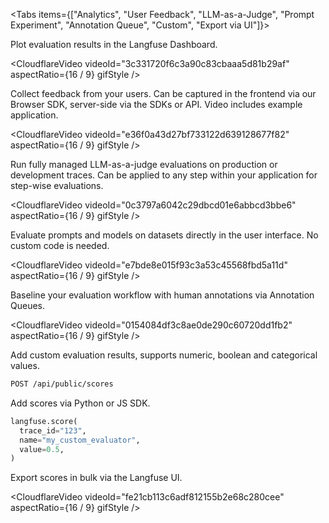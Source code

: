 
<Tabs items={["Analytics", "User Feedback", "LLM-as-a-Judge", "Prompt Experiment", "Annotation Queue", "Custom", "Export via UI"]}>
<Tab>

Plot evaluation results in the Langfuse Dashboard.

<CloudflareVideo
  videoId="3c331720f6c3a90c83cbaaa5d81b29af"
  aspectRatio={16 / 9}
  gifStyle
/>

</Tab>
<Tab>

Collect feedback from your users. Can be captured in the frontend via our Browser SDK, server-side via the SDKs or API. Video includes example application.

<CloudflareVideo
  videoId="e36f0a43d27bf733122d639128677f82"
  aspectRatio={16 / 9}
  gifStyle
/>

</Tab>
<Tab>

Run fully managed LLM-as-a-judge evaluations on production or development traces. Can be applied to any step within your application for step-wise evaluations.

<CloudflareVideo
  videoId="0c3797a6042c29dbcd01e6abbcd3bbe6"
  aspectRatio={16 / 9}
  gifStyle
/>

</Tab>
<Tab>

Evaluate prompts and models on datasets directly in the user interface. No custom code is needed.

<CloudflareVideo
  videoId="e7bde8e015f93c3a53c45568fbd5a11d"
  aspectRatio={16 / 9}
  gifStyle
/>

</Tab>

<Tab>

Baseline your evaluation workflow with human annotations via Annotation Queues.

<CloudflareVideo
  videoId="0154084df3c8ae0de290c60720dd1fb2"
  aspectRatio={16 / 9}
  gifStyle
/>

</Tab>
<Tab>

Add custom evaluation results, supports numeric, boolean and categorical values.

```bash
POST /api/public/scores
```

Add scores via Python or JS SDK.

```python filename="Example (Python)"
langfuse.score(
  trace_id="123",
  name="my_custom_evaluator",
  value=0.5,
)
```

</Tab>
<Tab>

Export scores in bulk via the Langfuse UI.

<CloudflareVideo
  videoId="fe21cb113c6adf812155b2e68c280cee"
  aspectRatio={16 / 9}
  gifStyle
/>

</Tab>
</Tabs>
